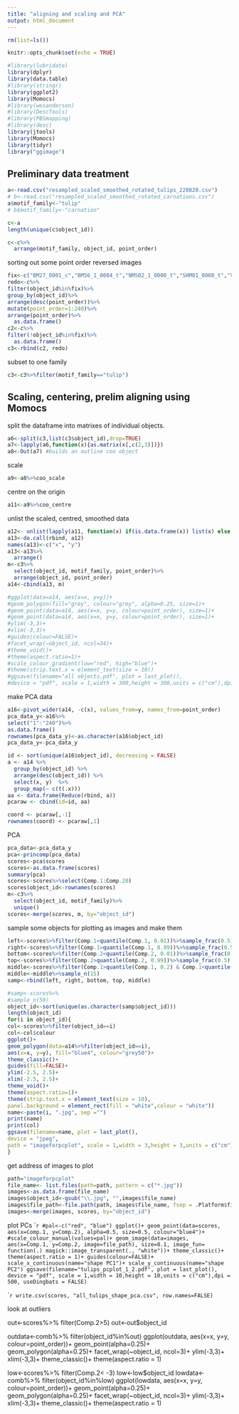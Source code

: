 ```yaml
---
title: "aligning and scaling and PCA"
output: html_document
---
```


`````r
rm(list=ls())
``````

```r
knitr::opts_chunk$set(echo = TRUE)
```

````r
#library(lubridate)
library(dplyr)
library(data.table)
#library(stringr)
library(ggplot2)
library(Momocs)
#library(wesanderson)
#library(DescTools)
#library(PBSmapping)
#library(desc)
library(jtools)
library(Momocs)
library(tidyr)
library("ggimage")
````

## Preliminary data treatment

```r
a<-read.csv("resampled_scaled_smoothed_rotated_tulips_220820.csv")
# b<-read.csv("resampled_scaled_smoothed_rotated_carnations.csv")
a$motif_family<-"tulip"
# b$motif_family<-"carnation"

c<-a
length(unique(c$object_id))

c<-c%>%
  arrange(motif_family, object_id, point_order)
``````

sorting out some point order reversed images

``````r
fix<-c("BM27_0001_c","BM56_1_0004_t","NMS02_1_0000_t","SHM01_0008_t","VA59_3_0001_t")
redo<-c%>%
filter(object_id%in%fix)%>%
group_by(object_id)%>%
arrange(desc(point_order))%>%
mutate(point_order=1:240)%>%
arrange(point_order)%>%
  as.data.frame()
c2<-c%>%
filter(!object_id%in%fix)%>%
  as.data.frame()
c3<-rbind(c2, redo)
````````
subset to one family
```````r
c3<-c3%>%filter(motif_family=="tulip")
````````

## Scaling, centering, prelim aligning using Momocs

split the dataframe into matrixes of individual objects.
````r
a6<-split(c3,list(c3$object_id),drop=TRUE)
a7<-lapply(a6,function(x){as.matrix(x[,c(2,3)])})
a8<-Out(a7) #builds an outline coo object
````
scale
````r
a9<-a8%>%coo_scale
````````
centre on the origin
````r
a11<-a9%>%coo_centre
`````
unlist the scaled, centred, smoothed data
````r
a12<- unlist(lapply(a11, function(x) if(is.data.frame(x)) list(x) else x), recursive = FALSE)
a13<-do.call(rbind, a12)
names(a13)<-c("x", "y")
a13<-a13%>%
  arrange()
m<-c3%>%
  select(object_id, motif_family, point_order)%>%
  arrange(object_id, point_order)
a14<-cbind(a13, m)
``````

``````r
#ggplot(data=a14, aes(x=x, y=y))+
#geom_polygon(fill="grey", colour="grey", alpha=0.25, size=1)+
#geom_point(data=a14, aes(x=x, y=y, colour=point_order), size=1)+
#geom_point(data=a14, aes(x=x, y=y, colour=point_order), size=1)+
#ylim(-3,3)+
#xlim(-3,3)+
#guides(colour=FALSE)+
#facet_wrap(~object_id, ncol=34)+
#theme_void()+
#theme(aspect.ratio=1)+
#scale_colour_gradient(low="red", high="blue")+
#theme(strip.text.x = element_text(size = 10))
#ggsave(filename="all objects.pdf", plot = last_plot(),
#device = "pdf", scale = 1,width = 300,height = 300,units = c("cm"),dpi = 500, #limitsize = FALSE)
```````
make PCA data
``````r
a16<-pivot_wider(a14, -c(x), values_from=y, names_from=point_order)
pca_data_y<-a16%>%
select("1":"240")%>%
as.data.frame()
rownames(pca_data_y)<-as.character(a16$object_id)
pca_data_y<-pca_data_y

id <- sort(unique(a16$object_id), decreasing = FALSE)
a <- a14 %>% 
  group_by(object_id) %>% 
  arrange(desc(object_id)) %>%
  select(x, y)  %>%
  group_map(~ c(t(.x)))
aa <- data.frame(Reduce(rbind, a))
pcaraw <- cbind(id=id, aa)

coord <- pcaraw[,-1]
rownames(coord) <- pcaraw[,1]
```````
PCA
``````r
pca_data<-pca_data_y
pca<-princomp(pca_data)
scores<-pca$scores
scores<-as.data.frame(scores)
summary(pca)
scores<-scores%>%select(Comp.1:Comp.20)
scores$object_id<-rownames(scores)
m<-c3%>%
  select(object_id, motif_family)%>%
  unique()
scores<-merge(scores, m, by="object_id")
`````````
sample some objects for plotting as images and make them
```````r
left<-scores%>%filter(Comp.1<quantile(Comp.1, 0.01))%>%sample_frac(0.5)
right<-scores%>%filter(Comp.1>quantile(Comp.1, 0.99))%>%sample_frac(0.5)
bottom<-scores%>%filter(Comp.2<quantile(Comp.2, 0.01))%>%sample_frac(0.5)
top<-scores%>%filter(Comp.2>quantile(Comp.2, 0.99))%>%sample_frac(0.5)
middle<-scores%>%filter(Comp.1>quantile(Comp.1, 0.2) & Comp.1<quantile(Comp.1, 0.8) & Comp.2>quantile(Comp.2, 0.2) & Comp.2<quantile(Comp.2, 0.8))
middle<-middle%>%sample_n(15)
samp<-rbind(left, right, bottom, top, middle)

#samp<-scores%>%
#sample_n(50)
object_id<-sort(unique(as.character(samp$object_id)))
length(object_id)
for(i in object_id){
col<-scores%>%filter(object_id==i)
col<-col$colour
ggplot()+
geom_polygon(data=a14%>%filter(object_id==i), 
aes(x=x, y=y), fill="blue4", colour="grey50")+
theme_classic()+
guides(fill=FALSE)+
ylim(-2.5, 2.5)+
xlim(-2.5, 2.5)+
theme_void()+
theme(aspect.ratio=1)+
theme(strip.text.x = element_text(size = 10), 
panel.background = element_rect(fill = "white",colour = "white"))
name<-paste(i, ".jpg", sep ="")
print(name)
print(col)
ggsave(filename=name, plot = last_plot(),
device = "jpeg",
path = "imageforpcplot", scale = 1,width = 3,height = 3,units = c("cm"),dpi = 500)
}
```````

get address of images to plot
``````r
path="imageforpcplot"
file_name<- list.files(path=path, pattern = c("*.jpg"))
images<-as.data.frame(file_name)
images$object_id<-gsub("\\.jpg", "",images$file_name)
images$file_path<-file.path(path, images$file_name, fsep = .Platform$file.sep)
images<-merge(images, scores, by="object_id")
````````
plot PCs
```````r
#pal<-c("red", "blue")
ggplot()+
geom_point(data=scores, aes(x=Comp.1, y=Comp.2), alpha=0.5, size=0.5, colour="blue4")+
#scale_colour_manual(values=pal)+
geom_image(data=images, aes(x=Comp.1, y=Comp.2, image=file_path), size=0.1, image_fun= function(.) magick::image_transparent(., "white"))+
theme_classic()+
theme(aspect.ratio = 1)+
guides(colour=FALSE)+
scale_x_continuous(name="shape PC1")+
scale_y_continuous(name="shape PC2")
ggsave(filename="tulips_pcplot_1_2.pdf", plot = last_plot(),
device = "pdf", scale = 1,width = 10,height = 10,units = c("cm"),dpi = 500, useDingbats = FALSE)
``````


```````r
write.csv(scores, "all_tulips_shape_pca.csv", row.names=FALSE)
``````

look at outliers


out<-scores%>%
  filter(Comp.2>5)
out<-out$object_id


outdata<-comb%>%
  filter(object_id%in%out)
ggplot(outdata, aes(x=x, y=y, colour=point_order))+
geom_point(alpha=0.25)+
geom_polygon(alpha=0.25)+
facet_wrap(~object_id, ncol=3)+
ylim(-3,3)+
xlim(-3,3)+
theme_classic()+
theme(aspect.ratio = 1)

low<-scores%>%
  filter(Comp.2< -3)
low<-low$object_id
lowdata<-comb%>%
  filter(object_id%in%low)
ggplot(lowdata, aes(x=x, y=y, colour=point_order))+
geom_point(alpha=0.25)+
geom_polygon(alpha=0.25)+
facet_wrap(~object_id, ncol=3)+
ylim(-3,3)+
xlim(-3,3)+
theme_classic()+
theme(aspect.ratio = 1)

